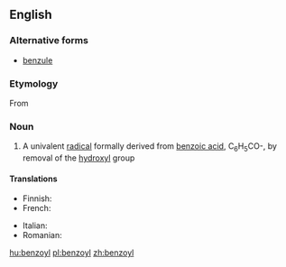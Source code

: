==English==
{{wikipedia}}

===Alternative forms===
* [[benzule]] {{qualifier|obsolete}}

===Etymology===
From {{suffix|benzoic|yl}}

===Noun===
{{en-noun}}

# {{context|organic chemistry|especially in combination|lang=en}} A univalent [[radical]] formally derived from [[benzoic acid]], C<sub>6</sub>H<sub>5</sub>CO-, by removal of the [[hydroxyl]] group

====Translations====
{{trans-top|univalent radical}}
* Finnish: {{t-|fi|bentsoyyli}}
* French: {{t+|fr|benzoyle|m}}
{{trans-mid}}
* Italian: {{t-|it|benzoile|m}}
* Romanian: {{t-|ro|benzoil|m}}
{{trans-bottom}}

[[hu:benzoyl]]
[[pl:benzoyl]]
[[zh:benzoyl]]